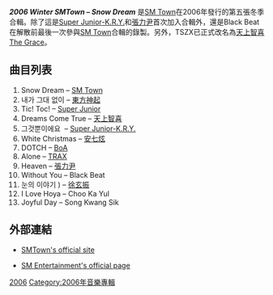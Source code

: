 {{Infobox album <!-- See Wikipedia:WikiProject_Albums -->
| name       = 2006 Winter SMTown – Snow Dream
| type       = 錄音室專輯
| longtype   = 
| artist     = [[SM_Town|SM Town]]
| cover      = 
| caption    = 
| released   = 2006年12月12日
| recorded   = 
| genre      = [[K-pop|K-pop]], [[R&B|R&B]], [[舞曲|舞曲]], bubblegum pop
| length     = 
| language   = [[韓語|韓語]]
| label      = [[SM_Entertainment|SM Entertainment]]
| producer   = 
| reviews    = 
| chronology = 
| prev_title = [[2006_Summer_SMTown|2006 Summer SMTown]]
| prev_year  = 2006
| next_title = [[2007_Summer_SMTown_–_Fragile|2007 Summer SMTown – Fragile]]
| next_year  = 2007
| misc       = 
}}

'''''2006 Winter SMTown – Snow Dream''''' 是[[SM_Town|SM Town]]在2006年發行的第五張冬季合輯。除了這是[[Super_Junior-K.R.Y.|Super Junior-K.R.Y.]]和[[張力尹|張力尹]]首次加入合輯外，還是Black Beat在解散前最後一次參與[[SM_Town|SM Town]]合輯的錄製。另外，TSZX已正式改名為[[天上智喜|天上智喜 The Grace]]。

== 曲目列表 ==
# Snow Dream – [[SM_Town|SM Town]]
# 내가 그대 없이 – [[東方神起|東方神起]]
# Tic! Toc! – [[Super_Junior|Super Junior]]
# Dreams Come True – [[天上智喜|天上智喜]]
# 그것뿐이에요  – [[Super_Junior-K.R.Y.|Super Junior-K.R.Y.]]
# White Christmas – [[安七炫|安七炫]]
# DOTCH – [[BoA|BoA]]
# Alone – [[TRAX|TRAX]]
# Heaven – [[張力尹|張力尹]]
# Without You – Black Beat
# 눈의 이야기 ) – [[徐玄振|徐玄振]]
# I Love Hoya – Choo Ka Yul
# Joyful Day – Song Kwang Sik

== 外部連結 ==
* {{ko icon}} [https://web.archive.org/web/20110416074618/http://star.ilikepop.com/starhome/smtown/ SMTown's official site]
* {{ko icon}} [http://www.smtown.com/ SM Entertainment's official page]{{Wayback|url=http://www.smtown.com/ |date=20060424164456 }}

[[Category:SM_Town音樂專輯|2006]]
[[Category:2006年音樂專輯|Category:2006年音樂專輯]]